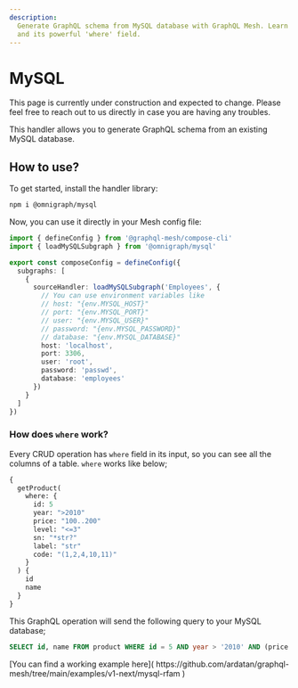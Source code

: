 ```yaml
---
description:
  Generate GraphQL schema from MySQL database with GraphQL Mesh. Learn how to use the MySQL handler
  and its powerful 'where' field.
---
```



# MySQL

<Callout>
  This page is currently under construction and expected to change. Please feel free to reach out to
  us directly in case you are having any troubles.
</Callout>

This handler allows you to generate GraphQL schema from an existing MySQL database.

## How to use?

To get started, install the handler library:

```sh npm2yarn
npm i @omnigraph/mysql
```

Now, you can use it directly in your Mesh config file:

```ts filename="mesh.config.ts" {2,7-9}
import { defineConfig } from '@graphql-mesh/compose-cli'
import { loadMySQLSubgraph } from '@omnigraph/mysql'

export const composeConfig = defineConfig({
  subgraphs: [
    {
      sourceHandler: loadMySQLSubgraph('Employees', {
        // You can use environment variables like
        // host: "{env.MYSQL_HOST}"
        // port: "{env.MYSQL_PORT}"
        // user: "{env.MYSQL_USER}"
        // password: "{env.MYSQL_PASSWORD}"
        // database: "{env.MYSQL_DATABASE}"
        host: 'localhost',
        port: 3306,
        user: 'root',
        password: 'passwd',
        database: 'employees'
      })
    }
  ]
})
```

### How does `where` work?

Every CRUD operation has `where` field in its input, so you can see all the columns of a table.
`where` works like below;

```graphql
{
  getProduct(
    where: {
      id: 5
      year: ">2010"
      price: "100..200"
      level: "<=3"
      sn: "*str?"
      label: "str"
      code: "(1,2,4,10,11)"
    }
  ) {
    id
    name
  }
}
```

This GraphQL operation will send the following query to your MySQL database;

```sql
SELECT id, name FROM product WHERE id = 5 AND year > '2010' AND (price BETWEEN '100' AND '200') AND level <= '3' AND sn LIKE '%str\_' AND label = 'str' AND code IN (1,2,4,10,11)
```

<Callout>
  [You can find a working example here](
  https://github.com/ardatan/graphql-mesh/tree/main/examples/v1-next/mysql-rfam )
</Callout>
